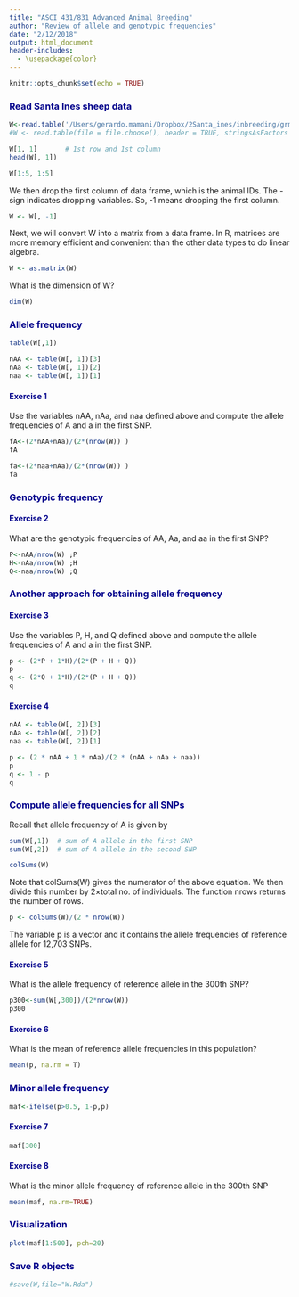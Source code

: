 ```yaml
---
title: "ASCI 431/831 Advanced Animal Breeding"
author: "Review of allele and genotypic frequencies"
date: "2/12/2018"
output: html_document
header-includes:
  - \usepackage{color}
---
```


```r
knitr::opts_chunk$set(echo = TRUE)
```

### <span style="color:darkblue">Read Santa Ines sheep data</span> 

```r
W<-read.table('/Users/gerardo.mamani/Dropbox/2Santa_ines/inbreeding/grm/W.txt', header = F)
#W <- read.table(file = file.choose(), header = TRUE, stringsAsFactors = FALSE)
```

```r
W[1, 1]       # 1st row and 1st column 
head(W[, 1]) 
```
```r
W[1:5, 1:5]
```

We then drop the first column of data frame, which is the animal IDs. The - sign indicates dropping variables. So, -1 means dropping the first column.
```r
W <- W[, -1]
```

Next, we will convert W into a matrix from a data frame. In R, matrices are more memory efficient and convenient than the other data types to do linear algebra.

```r
W <- as.matrix(W)
```

What is the dimension of W?
```r
dim(W)
```

### <span style="color:darkblue">Allele frequency </span> 
```r
table(W[,1])
```

```r
nAA <- table(W[, 1])[3]
nAa <- table(W[, 1])[2]
naa <- table(W[, 1])[1]
```

#### <span style="color:darkblue">Exercise 1 </span> 

Use the variables nAA, nAa, and naa defined above and compute the allele frequencies of A and a in the first SNP.

```r
fA<-(2*nAA+nAa)/(2*(nrow(W)) )
fA
```
```r
fa<-(2*naa+nAa)/(2*(nrow(W)) )
fa
```

### <span style="color:darkblue">Genotypic frequency </span> 

#### <span style="color:darkblue">Exercise 2 </span> 

What are the genotypic frequencies of AA, Aa, and aa in the first SNP?

```r
P<-nAA/nrow(W) ;P
H<-nAa/nrow(W) ;H
Q<-naa/nrow(W) ;Q
```

### <span style="color:darkblue">Another approach for obtaining allele frequency</span> 

#### <span style="color:darkblue">Exercise 3 </span> 

Use the variables P, H, and Q defined above and compute the allele frequencies of A and a in the first SNP. 


```r
p <- (2*P + 1*H)/(2*(P + H + Q))
p
q <- (2*Q + 1*H)/(2*(P + H + Q))
q
```

#### <span style="color:darkblue">Exercise 4 </span> 

```r
nAA <- table(W[, 2])[3]
nAa <- table(W[, 2])[2]
naa <- table(W[, 2])[1]
```
```r
p <- (2 * nAA + 1 * nAa)/(2 * (nAA + nAa + naa))
p
q <- 1 - p
q
```

### <span style="color:darkblue">Compute allele frequencies for all SNPs </span> 

Recall that allele frequency of A is given by 

```r
sum(W[,1])  # sum of A allele in the first SNP
sum(W[,2])  # sum of A allele in the second SNP
```

```r
colSums(W)
```
Note that colSums(W) gives the numerator of the above equation. We then divide this number by 2×total no. of individuals. The function nrows returns the number of rows.

```r
p <- colSums(W)/(2 * nrow(W))
```
The variable p is a vector and it contains the allele frequencies of reference allele for 12,703 SNPs.

#### <span style="color:darkblue">Exercise 5 </span>

What is the allele frequency of reference allele in the 300th SNP?

```r
p300<-sum(W[,300])/(2*nrow(W))
p300
```

#### <span style="color:darkblue">Exercise 6 </span>

What is the mean of reference allele frequencies in this population?

```r
mean(p, na.rm = T)
```
### <span style="color:darkblue">Minor allele frequency </span> 

```r
maf<-ifelse(p>0.5, 1-p,p)
```

#### <span style="color:darkblue">Exercise 7 </span> 

```r
maf[300]
```

#### <span style="color:darkblue">Exercise 8 </span> 

What is the minor allele frequency of reference allele in the 300th SNP

```r
mean(maf, na.rm=TRUE)

```

### <span style="color:darkblue">Visualization </span> 

```r
plot(maf[1:500], pch=20)

```

### <span style='color:darkblue'>Save R objects </span>

```r
#save(W,file="W.Rda")
```
